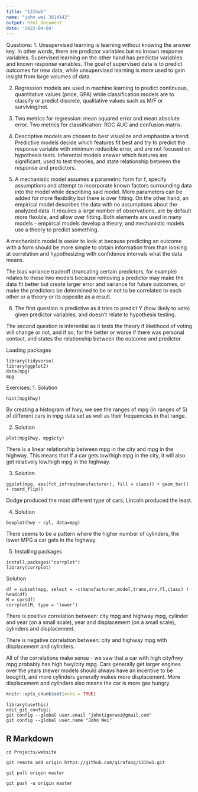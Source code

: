 ```yaml
---
title: "131hw1"
name: "john wei 3814142"
output: html_document
date: '2022-04-04'
---
```


Questions:
1. Unsupervised learning is learning without knowing the answer key. In other words, there are predictor variables but no known response variables. Supervised learning on the other hand has predictor variables and known response variables. The goal of supervised data is to predict outcomes for new data, while unsupervised learning is more used to gain insight from large volumes of data.

2. Regression models are used in machine learning to predict continuous, quantitative values (price, GPA) while classification models are to classify or predict discrete, qualitative values such as M/F or surviving/not.

3. Two metrics for regression: mean squared error and mean absolute error. Two metrics for classification: ROC AUC and confusion matrix.

4. Descriptive models are chosen to best visualize and emphasize a trend. Predictive models decide which features fit best and try to predict the response variable with minimum reducible error, and are not focused on hypothesis tests. Inferential models answer which features are significant, used to test theories, and state relationship between the response and predictors.

5. A mechanistic model assumes a parametric form for f, specify assumptions and attempt to incorporate known factors surrounding data into the model while describing said model. More parameters can be added for more flexibility but there is over fitting. On the other hand, an empirical model describes the data with no assumptions about the analyzed data. It requires a large number of observations, are by default more flexible, and allow over fitting. Both elements are used in many models - empirical models develop a theory, and mechanistic models use a theory to predict something.

A mechanistic model is easier to look at because predicting an outcome with a form should be more simple to obtain information from than looking at correlation and hypothesizing with confidence intervals what the data means.

The bias variance tradeoff (truncating certain predictors, for example) relates to these two models because removing a predictor may make the data fit better but create larger error and variance for future outcomes, or make the predictors be determined to be or not to be correlated to each other or a theory or its opposite as a result.

6. The first question is predictive as it tries to predict Y (how likely to vote) given predictor variables, and doesn't relate to hypothesis testing.

The second question is inferential as it tests the theory if likelihood of voting will change or not, and if so, for the better or worse if there was personal contact, and states the relationship between the outcome and predictor.

Loading packages
```
library(tidyverse)
library(ggplot2)
data(mpg)
mpg
```

Exercises:
1.
Solution
```
hist(mpg$hwy)
```
By creating a histogram of hwy, we see the ranges of mpg (in ranges of 5) of different cars in mpg data set as well as their frequencies in that range.

2.
Solution
```
plot(mpg$hwy, mpg$cty)
```
There is a linear relationship between mpg in the city and mpg in the highway. This means that if a car gets low/high mpg in the city, it will also get relatively low/high mpg in the highway.

3.
Solution
```
ggplot(mpg, aes(fct_infreq(manufacturer), fill = class)) + geom_bar() + coord_flip()
```
Dodge produced the most different type of cars; Lincoln produced the least.

4.
Solution
```
boxplot(hwy ~ cyl, data=mpg)
```
There seems to be a pattern where the higher number of cylinders, the lower MPG a car gets in the highway.

5.
Installing packages 
```
install.packages("corrplot")
library(corrplot)
```

Solution
```
df = subset(mpg, select = -c(manufacturer,model,trans,drv,fl,class) )
head(df)
M = cor(df)
corrplot(M, type = 'lower')
```

There is positive correlation between: city mpg and highway mpg, cylinder and year (on a small scale), year and displacement (on a small scale), cylinders and displacement.

There is negative correlation between: city and highway mpg with displacement and cylinders. 

All of the correlations make sense - we saw that a car with high city/hwy mpg probably has high hwy/city mpg. Cars generally get larger engines over the years (newer models should always have an incentive to be bought), and more cylinders generally makes more displacement.  More displacement and cylinders also means the car is more gas hungry. 

```r
knitr::opts_chunk$set(echo = TRUE)
```

```
library(usethis)
edit_git_config()
git config --global user.email "johntigerwei@gmail.com"
git config --global user.name "John Wei"
```
## R Markdown

```
cd Projects/website

git remote add origin https://github.com/girafang/131hw1.git

git pull origin master

git push -u origin master
```




